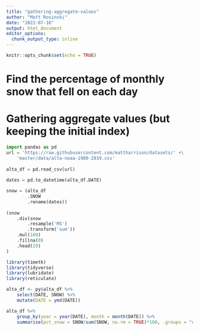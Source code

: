 ```yaml
---
title: "gathering-aggregate-values"
author: "Matt Rosinski"
date: "2022-07-16"
output: html_document
editor_options: 
  chunk_output_type: inline
---
```


```r
knitr::opts_chunk$set(echo = TRUE)
```

# Find the percentage of monthly snow that fell on each day
# Gathering aggregate values (but keeping the initial index)
```python
import pandas as pd
url = 'https://raw.githubusercontent.com/mattharrison/datasets/' +\
    'master/data/alta-noaa-1980-2019.csv'
    
alta_df = pd.read_csv(url)
    
dates = pd.to_datetime(alta_df.DATE)

snow = (alta_df
        .SNOW
        .rename(dates))
        
(snow
    .div(snow
        .resample('MS')
        .transform('sum'))
    .mul(100)
    .fillna(0)
    .head(20)
)

```


```r

library(timetk)
library(tidyverse)
library(lubridate)
library(reticulate)

alta_df <- py$alta_df %>%
    select(DATE, SNOW) %>%
    mutate(DATE = ymd(DATE))

alta_df %>%
    group_by(year = year(DATE), month = month(DATE)) %>%
    summarise(pct_snow = SNOW/sum(SNOW, na.rm = TRUE)*100, .groups = "drop")


```

